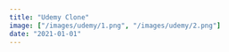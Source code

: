 ```yaml
---
title: "Udemy Clone"
image: ["/images/udemy/1.png", "/images/udemy/2.png"]
date: "2021-01-01"
---
```


<Header title="Udemy Clone" img="/images/udemy/1.PNG" alt="Udemy Picture" />
<Overview
  description="common:overview-udemy-description"
  features="common:overview-udemy-features"
  website="https://udemy-app.agustin-ribotta.xyz/"
  repo="https://github.com/AguzzDev/nextjs-udemy-pageclone"
/>
<List tec={["NextJS"]} lib={["TailwindCSS", "Tippy", "Headless UI", "Swiper"]} year="2021" client="common:own-project" />
<Galery
  imgs={[
    { path: "/images/udemy/1.PNG", mobile: "false" },
    { path: "/images/udemy/3.PNG", mobile: "true" },
    { path: "/images/udemy/5.PNG", mobile: "false" },
    { path: "/images/udemy/4.PNG", mobile: "true" },
  ]}
  alt="Udemy Clone"
  mobile="true"
/>
